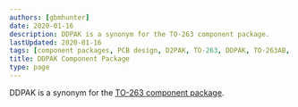 ```yaml
---
authors: [gbmhunter]
date: 2020-01-16
description: DDPAK is a synonym for the TO-263 component package.
lastUpdated: 2020-01-16
tags: [component packages, PCB design, D2PAK, TO-263, DDPAK, TO-263AB, TO-279, SMD-220]
title: DDPAK Component Package
type: page
---
```


DDPAK is a synonym for the [TO-263 component package](/pcb-design/component-packages/to-263-component-package/).
